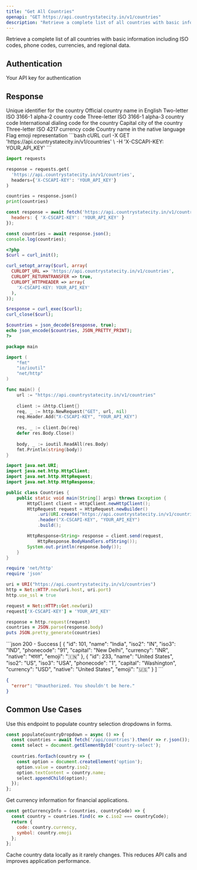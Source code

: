 ```yaml
---
title: "Get All Countries"
openapi: "GET https://api.countrystatecity.in/v1/countries"
description: "Retrieve a complete list of all countries with basic information"
---
```


Retrieve a complete list of all countries with basic information including ISO codes, phone codes, currencies, and regional data.

## Authentication

<ParamField header="X-CSCAPI-KEY" type="string" required>
  Your API key for authentication
</ParamField>

## Response

<ResponseField name="id" type="integer">
  Unique identifier for the country
</ResponseField>

<ResponseField name="name" type="string">
  Official country name in English
</ResponseField>

<ResponseField name="iso2" type="string">
  Two-letter ISO 3166-1 alpha-2 country code
</ResponseField>

<ResponseField name="iso3" type="string">
  Three-letter ISO 3166-1 alpha-3 country code
</ResponseField>

<ResponseField name="phonecode" type="string">
  International dialing code for the country
</ResponseField>

<ResponseField name="capital" type="string">
  Capital city of the country
</ResponseField>

<ResponseField name="currency" type="string">
  Three-letter ISO 4217 currency code
</ResponseField>

<ResponseField name="native" type="string">
  Country name in the native language
</ResponseField>

<ResponseField name="emoji" type="string">
  Flag emoji representation
</ResponseField>

<RequestExample>
```bash cURL
curl -X GET 'https://api.countrystatecity.in/v1/countries' \
  -H 'X-CSCAPI-KEY: YOUR_API_KEY'
```

```python Python
import requests

response = requests.get(
  'https://api.countrystatecity.in/v1/countries',
  headers={'X-CSCAPI-KEY': 'YOUR_API_KEY'}
)

countries = response.json()
print(countries)
```

```javascript JavaScript
const response = await fetch('https://api.countrystatecity.in/v1/countries', {
  headers: { 'X-CSCAPI-KEY': 'YOUR_API_KEY' }
});

const countries = await response.json();
console.log(countries);
```

```php PHP
<?php
$curl = curl_init();

curl_setopt_array($curl, array(
  CURLOPT_URL => 'https://api.countrystatecity.in/v1/countries',
  CURLOPT_RETURNTRANSFER => true,
  CURLOPT_HTTPHEADER => array(
    'X-CSCAPI-KEY: YOUR_API_KEY'
  ),
));

$response = curl_exec($curl);
curl_close($curl);

$countries = json_decode($response, true);
echo json_encode($countries, JSON_PRETTY_PRINT);
?>
```

```go Go
package main

import (
    "fmt"
    "io/ioutil"
    "net/http"
)

func main() {
    url := "https://api.countrystatecity.in/v1/countries"
    
    client := &http.Client{}
    req, _ := http.NewRequest("GET", url, nil)
    req.Header.Add("X-CSCAPI-KEY", "YOUR_API_KEY")
    
    res, _ := client.Do(req)
    defer res.Body.Close()
    
    body, _ := ioutil.ReadAll(res.Body)
    fmt.Println(string(body))
}
```

```java Java
import java.net.URI;
import java.net.http.HttpClient;
import java.net.http.HttpRequest;
import java.net.http.HttpResponse;

public class Countries {
    public static void main(String[] args) throws Exception {
        HttpClient client = HttpClient.newHttpClient();
        HttpRequest request = HttpRequest.newBuilder()
            .uri(URI.create("https://api.countrystatecity.in/v1/countries"))
            .header("X-CSCAPI-KEY", "YOUR_API_KEY")
            .build();

        HttpResponse<String> response = client.send(request,
            HttpResponse.BodyHandlers.ofString());
        System.out.println(response.body());
    }
}
```

```ruby Ruby
require 'net/http'
require 'json'

uri = URI("https://api.countrystatecity.in/v1/countries")
http = Net::HTTP.new(uri.host, uri.port)
http.use_ssl = true

request = Net::HTTP::Get.new(uri)
request['X-CSCAPI-KEY'] = 'YOUR_API_KEY'

response = http.request(request)
countries = JSON.parse(response.body)
puts JSON.pretty_generate(countries)
```
</RequestExample>

<ResponseExample>
```json 200 - Success
[
  {
    "id": 101,
    "name": "India",
    "iso2": "IN",
    "iso3": "IND",
    "phonecode": "91",
    "capital": "New Delhi",
    "currency": "INR",
    "native": "भारत",
    "emoji": "🇮🇳"
  },
  {
    "id": 233,
    "name": "United States",
    "iso2": "US",
    "iso3": "USA",
    "phonecode": "1",
    "capital": "Washington",
    "currency": "USD",
    "native": "United States",
    "emoji": "🇺🇸"
  }
]
```

```json 401 - Unauthorized
{
  "error": "Unauthorized. You shouldn't be here."
}
```
</ResponseExample>

## Common Use Cases

<AccordionGroup>
<Accordion title="Country Selector Dropdown">
  Use this endpoint to populate country selection dropdowns in forms.
  
  ```javascript
  const populateCountryDropdown = async () => {
    const countries = await fetch('/api/countries').then(r => r.json());
    const select = document.getElementById('country-select');
    
    countries.forEach(country => {
      const option = document.createElement('option');
      option.value = country.iso2;
      option.textContent = country.name;
      select.appendChild(option);
    });
  };
  ```
</Accordion>

<Accordion title="Currency Context">
  Get currency information for financial applications.
  
  ```javascript
  const getCurrencyInfo = (countries, countryCode) => {
    const country = countries.find(c => c.iso2 === countryCode);
    return {
      code: country.currency,
      symbol: country.emoji
    };
  };
  ```
</Accordion>
</AccordionGroup>

<Tip>
Cache country data locally as it rarely changes. This reduces API calls and improves application performance.
</Tip>
